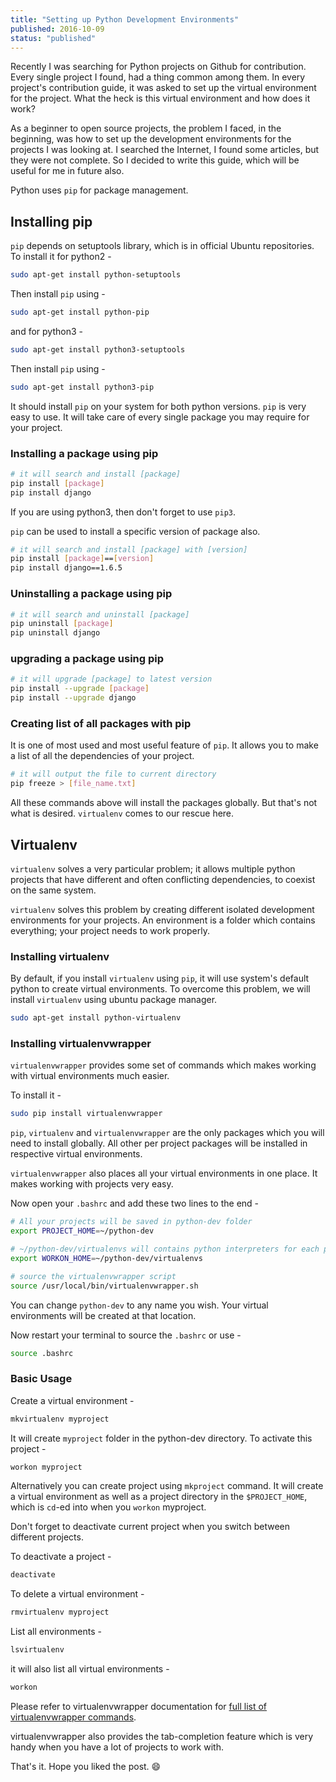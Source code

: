 ---
title: "Setting up Python Development Environments"
published: 2016-10-09
status: "published"
---

Recently I was searching for Python projects on Github for contribution. Every single project I found, had a thing common among them. In every project's contribution guide, it was asked to set up the virtual environment for the project. What the heck is this virtual environment and how does it work?

As a beginner to open source projects, the problem I faced, in the beginning, was how to set up the development environments for the projects I was looking at. I searched the Internet, I found some articles, but they were not complete. So I decided to write this guide, which will be useful for me in future also.

Python uses `pip` for package management.

## Installing pip
`pip` depends on setuptools library, which is in official Ubuntu repositories. To install it for python2 -

```sh
sudo apt-get install python-setuptools
```

Then install `pip` using -
```sh
sudo apt-get install python-pip
```

and for python3 -
```sh
sudo apt-get install python3-setuptools
```

Then install `pip` using -
```sh
sudo apt-get install python3-pip
```

It should install `pip` on your system for both python versions. `pip` is very easy to use. It will take care of every single package you may require for your project.

### Installing a package using pip

```sh
# it will search and install [package]
pip install [package]
pip install django
```
If you are using python3, then don't forget to use `pip3`.

`pip` can be used to install a specific version of package also.
```sh
# it will search and install [package] with [version]
pip install [package]==[version]
pip install django==1.6.5
```

### Uninstalling a package using pip
```sh
# it will search and uninstall [package]
pip uninstall [package]
pip uninstall django
```

### upgrading a package using pip
```sh
# it will upgrade [package] to latest version
pip install --upgrade [package]
pip install --upgrade django
```

### Creating list of all packages with pip
It is one of most used and most useful feature of `pip`. It allows you to make a list of all the dependencies of your project.
```sh
# it will output the file to current directory
pip freeze > [file_name.txt]
```

All these commands above will install the packages globally. But that's not what is desired. `virtualenv` comes to our rescue here.

## Virtualenv
`virtualenv` solves a very particular problem; it allows multiple python projects that have different and often conflicting dependencies, to coexist on the same system.

`virtualenv` solves this problem by creating different isolated development environments for your projects. An environment is a folder which contains everything; your project needs to work properly.

### Installing virtualenv
By default, if you install `virtualenv` using `pip`, it will use system's default python to create virtual environments. To overcome this problem, we will install `virtualenv` using ubuntu package manager.
```sh
sudo apt-get install python-virtualenv
```

### Installing virtualenvwrapper
`virtualenvwrapper` provides some set of commands which makes working with virtual environments much easier.

To install it -
```sh
sudo pip install virtualenvwrapper
```

`pip`, `virtualenv` and `virtualenvwrapper` are the only packages which you will need to install globally. All other per project packages will be installed in respective virtual environments.

`virtualenvwrapper` also places all your virtual environments in one place. It makes working with projects very easy.

Now open your `.bashrc` and add these two lines to the end -
```sh
# All your projects will be saved in python-dev folder
export PROJECT_HOME=~/python-dev

# ~/python-dev/virtualenvs will contains python interpreters for each project.
export WORKON_HOME=~/python-dev/virtualenvs

# source the virtualenvwrapper script
source /usr/local/bin/virtualenvwrapper.sh
```

You can change `python-dev` to any name you wish. Your virtual environments will be created at that location.

Now restart your terminal to source the `.bashrc` or use -
```sh
source .bashrc
```

### Basic Usage
Create a virtual environment -
```sh
mkvirtualenv myproject
```

It will create `myproject` folder in the python-dev directory. To activate this project -
```sh
workon myproject
```

Alternatively you can create project using `mkproject` command. It will create a virtual environment as well as a project directory in the `$PROJECT_HOME`, which is `cd`-ed into when you `workon` myproject.

Don't forget to deactivate current project when you switch between different projects.

To deactivate a project -
```sh
deactivate
```

To delete a virtual environment -
```sh
rmvirtualenv myproject
```

List all environments -
```sh
lsvirtualenv
```

it will also list all virtual environments -
```sh
workon
```

Please refer to virtualenvwrapper documentation for [full list of virtualenvwrapper commands](https://virtualenvwrapper.readthedocs.io/en/latest/command_ref.html).

virtualenvwrapper also provides the tab-completion feature which is very handy when you have a lot of projects to work with.

That's it. Hope you liked the post. :smile:

